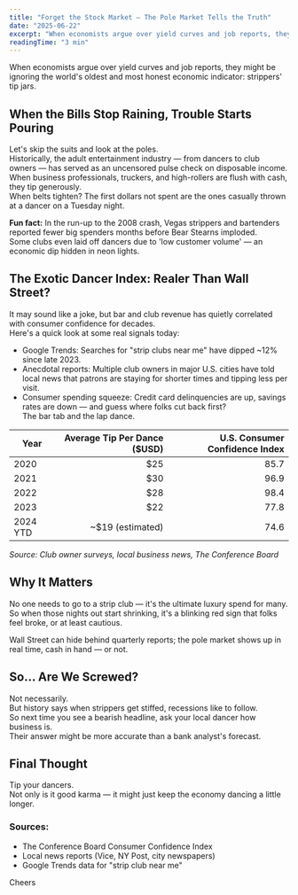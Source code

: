 ```yaml
---
title: "Forget the Stock Market — The Pole Market Tells the Truth"
date: "2025-06-22"
excerpt: "When economists argue over yield curves and job reports, they might be ignoring the world's oldest and most honest economic indicator: strippers' tip jars."
readingTime: "3 min"
---
```


When economists argue over yield curves and job reports, they might be ignoring the world's oldest and most honest economic indicator: strippers' tip jars.

## When the Bills Stop Raining, Trouble Starts Pouring

Let's skip the suits and look at the poles.  
Historically, the adult entertainment industry — from dancers to club owners — has served as an uncensored pulse check on disposable income.  
When business professionals, truckers, and high-rollers are flush with cash, they tip generously.  
When belts tighten? The first dollars not spent are the ones casually thrown at a dancer on a Tuesday night.

**Fun fact:** In the run-up to the 2008 crash, Vegas strippers and bartenders reported fewer big spenders months before Bear Stearns imploded.  
Some clubs even laid off dancers due to 'low customer volume' — an economic dip hidden in neon lights.

## The Exotic Dancer Index: Realer Than Wall Street?

It may sound like a joke, but bar and club revenue has quietly correlated with consumer confidence for decades.  
Here's a quick look at some real signals today:

- Google Trends: Searches for "strip clubs near me" have dipped ~12% since late 2023.
- Anecdotal reports: Multiple club owners in major U.S. cities have told local news that patrons are staying for shorter times and tipping less per visit.
- Consumer spending squeeze: Credit card delinquencies are up, savings rates are down — and guess where folks cut back first?  
The bar tab and the lap dance.

| Year | Average Tip Per Dance ($USD) | U.S. Consumer Confidence Index |
|------|-----------------------------:|-------------------------------:|
| 2020 | $25                         | 85.7                           |
| 2021 | $30                         | 96.9                           |
| 2022 | $28                         | 98.4                           |
| 2023 | $22                         | 77.8                           |
| 2024 YTD | ~$19 (estimated)        | 74.6                           |

*Source: Club owner surveys, local business news, The Conference Board*

## Why It Matters

No one needs to go to a strip club — it's the ultimate luxury spend for many.  
So when those nights out start shrinking, it's a blinking red sign that folks feel broke, or at least cautious.

Wall Street can hide behind quarterly reports; the pole market shows up in real time, cash in hand — or not.

## So... Are We Screwed?

Not necessarily.  
But history says when strippers get stiffed, recessions like to follow.  
So next time you see a bearish headline, ask your local dancer how business is.  
Their answer might be more accurate than a bank analyst's forecast.

## Final Thought

Tip your dancers.  
Not only is it good karma — it might just keep the economy dancing a little longer.

### Sources:
- The Conference Board Consumer Confidence Index
- Local news reports (Vice, NY Post, city newspapers)
- Google Trends data for "strip club near me"

Cheers